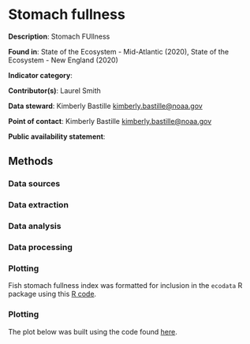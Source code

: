 # Stomach fullness

**Description**: Stomach FUllness

**Found in**: State of the Ecosystem - Mid-Atlantic (2020), State of the Ecosystem - New England (2020)

**Indicator category**: 

**Contributor(s)**: Laurel Smith
  
**Data steward**: Kimberly Bastille <kimberly.bastille@noaa.gov>
  
**Point of contact**: Kimberly Bastille <kimberly.bastille@noaa.gov>
  
**Public availability statement**: 

## Methods


### Data sources


### Data extraction 


### Data analysis


### Data processing


### Plotting

Fish stomach fullness index was formatted for inclusion in the `ecodata` R package using this [R code](https://github.com/NOAA-EDAB/ecodata/blob/master/data-raw/get_stom_fullness.R). 

### Plotting

The plot below was built using the code found
[here](https://github.com/NOAA-EDAB/ecodata/blob/master/chunk-scripts/macrofauna.Rmd-ma-stomachs.R). 


```{r , code = readLines("https://raw.githubusercontent.com/NOAA-EDAB/ecodata/master/chunk-scripts/macrofauna.Rmd-ma-stomachs.R"), eval = T, fig.cap= "Stomach fullness anomaly."}

```